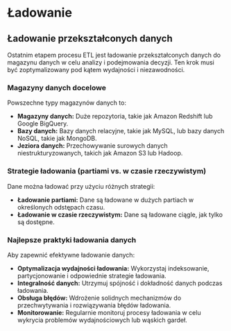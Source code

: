 # Ładowanie

## Ładowanie przekształconych danych

Ostatnim etapem procesu ETL jest ładowanie przekształconych danych do magazynu danych w celu analizy i podejmowania decyzji. Ten krok musi być zoptymalizowany pod kątem wydajności i niezawodności.

### Magazyny danych docelowe

Powszechne typy magazynów danych to:

- **Magazyny danych:** Duże repozytoria, takie jak Amazon Redshift lub Google BigQuery.
- **Bazy danych:** Bazy danych relacyjne, takie jak MySQL, lub bazy danych NoSQL, takie jak MongoDB.
- **Jeziora danych:** Przechowywanie surowych danych niestrukturyzowanych, takich jak Amazon S3 lub Hadoop.

### Strategie ładowania (partiami vs. w czasie rzeczywistym)

Dane można ładować przy użyciu różnych strategii:

- **Ładowanie partiami:** Dane są ładowane w dużych partiach w określonych odstępach czasu.
- **Ładowanie w czasie rzeczywistym:** Dane są ładowane ciągle, jak tylko są dostępne.

### Najlepsze praktyki ładowania danych

Aby zapewnić efektywne ładowanie danych:

- **Optymalizacja wydajności ładowania:** Wykorzystaj indeksowanie, partycjonowanie i odpowiednie strategie ładowania.
- **Integralność danych:** Utrzymuj spójność i dokładność danych podczas ładowania.
- **Obsługa błędów:** Wdrożenie solidnych mechanizmów do przechwytywania i rozwiązywania błędów ładowania.
- **Monitorowanie:** Regularnie monitoruj procesy ładowania w celu wykrycia problemów wydajnościowych lub wąskich gardeł.
